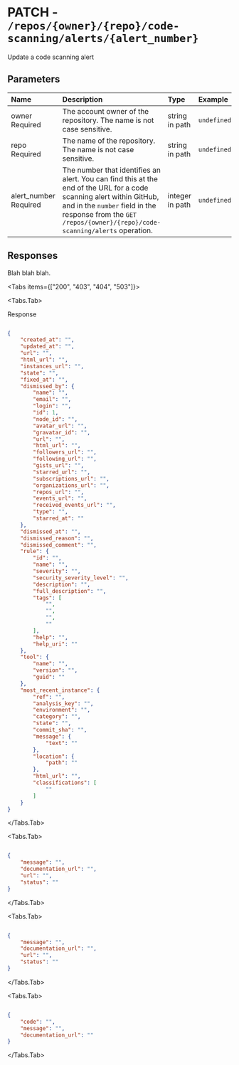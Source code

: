 
# PATCH - `/repos/{owner}/{repo}/code-scanning/alerts/{alert_number}`

Update a code scanning alert

## Parameters

| Name | Description | Type | Example |
| :---- | :---- | :---- | :---- |
| owner <span class="bg-blue-100 text-blue-800 text-xs font-medium me-2 px-2.5 py-0.5 rounded dark:bg-blue-900 dark:text-blue-300">Required</span> | The account owner of the repository. The name is not case sensitive. | string in path | `undefined` |
| repo <span class="bg-blue-100 text-blue-800 text-xs font-medium me-2 px-2.5 py-0.5 rounded dark:bg-blue-900 dark:text-blue-300">Required</span> | The name of the repository. The name is not case sensitive. | string in path | `undefined` |
| alert_number <span class="bg-blue-100 text-blue-800 text-xs font-medium me-2 px-2.5 py-0.5 rounded dark:bg-blue-900 dark:text-blue-300">Required</span> | The number that identifies an alert. You can find this at the end of the URL for a code scanning alert within GitHub, and in the `number` field in the response from the `GET /repos/{owner}/{repo}/code-scanning/alerts` operation. | integer in path | `undefined` |

## Responses

Blah blah blah.

<Tabs items={["200", "403", "404", "503"]}>

<Tabs.Tab>

Response

```json

{
    "created_at": "",
    "updated_at": "",
    "url": "",
    "html_url": "",
    "instances_url": "",
    "state": "",
    "fixed_at": "",
    "dismissed_by": {
        "name": "",
        "email": "",
        "login": "",
        "id": 1,
        "node_id": "",
        "avatar_url": "",
        "gravatar_id": "",
        "url": "",
        "html_url": "",
        "followers_url": "",
        "following_url": "",
        "gists_url": "",
        "starred_url": "",
        "subscriptions_url": "",
        "organizations_url": "",
        "repos_url": "",
        "events_url": "",
        "received_events_url": "",
        "type": "",
        "starred_at": ""
    },
    "dismissed_at": "",
    "dismissed_reason": "",
    "dismissed_comment": "",
    "rule": {
        "id": "",
        "name": "",
        "severity": "",
        "security_severity_level": "",
        "description": "",
        "full_description": "",
        "tags": [
            "",
            "",
            "",
            ""
        ],
        "help": "",
        "help_uri": ""
    },
    "tool": {
        "name": "",
        "version": "",
        "guid": ""
    },
    "most_recent_instance": {
        "ref": "",
        "analysis_key": "",
        "environment": "",
        "category": "",
        "state": "",
        "commit_sha": "",
        "message": {
            "text": ""
        },
        "location": {
            "path": ""
        },
        "html_url": "",
        "classifications": [
            ""
        ]
    }
}

```

</Tabs.Tab>

<Tabs.Tab>



```json

{
    "message": "",
    "documentation_url": "",
    "url": "",
    "status": ""
}

```

</Tabs.Tab>

<Tabs.Tab>



```json

{
    "message": "",
    "documentation_url": "",
    "url": "",
    "status": ""
}

```

</Tabs.Tab>

<Tabs.Tab>



```json

{
    "code": "",
    "message": "",
    "documentation_url": ""
}

```

</Tabs.Tab>

</Tabs>